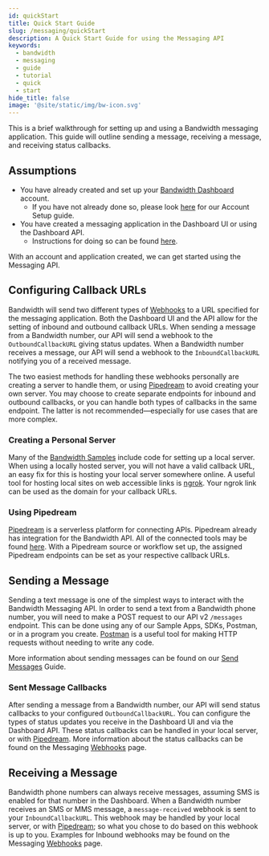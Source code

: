 ---
id: quickStart
title: Quick Start Guide
slug: /messaging/quickStart
description: A Quick Start Guide for using the Messaging API
keywords:
  - bandwidth
  - messaging
  - guide
  - tutorial
  - quick
  - start
hide_title: false
image: '@site/static/img/bw-icon.svg'
---

This is a brief walkthrough for setting up and using a Bandwidth messaging application. This guide will outline sending a message, receiving a message, and receiving status callbacks.

## Assumptions
* You have already created and set up your [Bandwidth Dashboard](https://dashboard.bandwidth.com) account. 
    * If you have not already done so, please look [here](/docs/account/dashboard-setup) for our Account Setup guide.
* You have created a messaging application in the Dashboard UI or using the Dashboard API. 
    * Instructions for doing so can be found [here](/docs/account/applications).

With an account and application created, we can get started using the Messaging API.

## Configuring Callback URLs
Bandwidth will send two different types of [Webhooks](/docs/messaging/webhooks) to a URL specified for the messaging application. 
Both the Dashboard UI and the API allow for the setting of inbound and outbound callback URLs.
When sending a message from a Bandwidth number, our API will send a webhook to the `OutboundCallbackURL` giving status updates.
When a Bandwidth number receives a message, our API will send a webhook to the `InboundCallbackURL` notifying you of a received message.

The two easiest methods for handling these webhooks personally are creating a server to handle them, or using [Pipedream][] to avoid creating your own server.
You may choose to create separate endpoints for inbound and outbound callbacks, or you can handle both types of callbacks in the same endpoint. The latter is not recommended—especially for use cases that are more complex.


### Creating a Personal Server
Many of the [Bandwidth Samples](https://github.com/Bandwidth-Samples) include code for setting up a local server.
When using a locally hosted server, you will not have a valid callback URL, an easy fix for this is hosting your local server somewhere online.
A useful tool for hosting local sites on web accessible links is [ngrok](https://ngrok.com/). Your ngrok link can be used as the domain for your callback URLs.


### Using Pipedream
[Pipedream][] is a serverless platform for connecting APIs.
Pipedream already has integration for the Bandwidth API. All of the connected tools may be found [here](https://pipedream.com/apps/bandwidth/integrations/pipedream).
With a Pipedream source or workflow set up, the assigned Pipedream endpoints can be set as your respective callback URLs.

## Sending a Message
Sending a text message is one of the simplest ways to interact with the Bandwidth Messaging API.
In order to send a text from a Bandwidth phone number, you will need to make a POST request to our API v2 `/messages` endpoint.
This can be done using any of our Sample Apps, SDKs, Postman, or in a program you create.
[Postman](https://www.postman.com/) is a useful tool for making HTTP requests without needing to write any code.

More information about sending messages can be found on our [Send Messages](/docs/messaging/createMessage) Guide.


### Sent Message Callbacks
After sending a message from a Bandwidth number, our API will send status callbacks to your configured `OutboundCallbackURL`.
You can configure the types of status updates you receive in the Dashboard UI and via the Dashboard API.
These status callbacks can be handled in your local server, or with [Pipedream][].
More information about the status callbacks can be found on the Messaging [Webhooks](/docs/messaging/webhooks#outbound-message-webhooks) page.

## Receiving a Message
Bandwidth phone numbers can always receive messages, assuming SMS is enabled for that number in the Dashboard.
When a Bandwidth number receives an SMS or MMS message, a `message-received` webhook is sent to your `InboundCallbackURL`.
This webhook may be handled by your local server, or with [Pipedream][]; so what you chose to do based on this webhook is up to you.
Examples for Inbound webhooks may be found on the Messaging [Webhooks](/docs/messaging/webhooks#inbound-message-webhooks) page.

[Pipedream]: <https://pipedream.com/>
